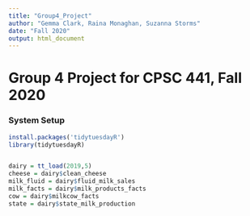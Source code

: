 ```yaml
---
title: "Group4_Project"
author: "Gemma Clark, Raina Monaghan, Suzanna Storms"
date: "Fall 2020"
output: html_document
---
```

# Group 4 Project for CPSC 441, Fall 2020


### System Setup
```r
install.packages('tidytuesdayR')
library(tidytuesdayR)


dairy = tt_load(2019,5)
cheese = dairy$clean_cheese
milk_fluid = dairy$fluid_milk_sales
milk_facts = dairy$milk_products_facts
cow = dairy$milkcow_facts
state = dairy$state_milk_production


```